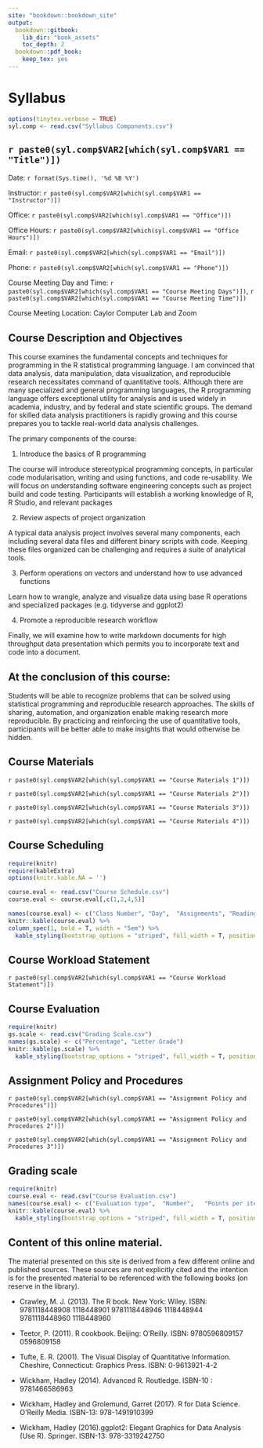 ---
site: "bookdown::bookdown_site"
output:
  bookdown::gitbook:
    lib_dir: "book_assets"
    toc_depth: 2
  bookdown::pdf_book:
    keep_tex: yes
---

# Syllabus

```{r, include=FALSE}
options(tinytex.verbose = TRUE)
syl.comp <- read.csv("Syllabus Components.csv")

```

## `r paste0(syl.comp$VAR2[which(syl.comp$VAR1 == "Title")])`

Date: `r format(Sys.time(), '%d %B %Y')`

Instructor: `r paste0(syl.comp$VAR2[which(syl.comp$VAR1 == "Instructor")])`

Office: `r paste0(syl.comp$VAR2[which(syl.comp$VAR1 == "Office")])`

Office Hours: `r paste0(syl.comp$VAR2[which(syl.comp$VAR1 == "Office Hours")])`

Email: `r paste0(syl.comp$VAR2[which(syl.comp$VAR1 == "Email")])`

Phone: `r paste0(syl.comp$VAR2[which(syl.comp$VAR1 == "Phone")])`

Course Meeting Day and Time: `r paste0(syl.comp$VAR2[which(syl.comp$VAR1 == "Course Meeting Days")])`, `r paste0(syl.comp$VAR2[which(syl.comp$VAR1 == "Course Meeting Time")])`

Course Meeting Location: Caylor Computer Lab and Zoom

## Course Description and Objectives
This course examines the fundamental concepts and techniques for programming in the R statistical programming language. I am convinced that data analysis, data manipulation, data visualization, and reproducible research necessitates command of quantitative tools. Although there are many specialized and general programming languages, the R programming language offers exceptional utility for analysis and is used widely in academia, industry, and by federal and state scientific groups. The demand for skilled data analysis practitioners is rapidly growing and this course prepares you to tackle real-world data analysis challenges.

The primary components of the course: 

1) Introduce the basics of R programming

The course will introduce stereotypical programming concepts, in particular code modularisation, writing and using functions, and code re-usability. We will focus on understanding software engineering concepts such as project build and code testing. Participants will establish a working knowledge of R, R Studio, and relevant packages

2) Review aspects of project organization

A typical data analysis project involves several many components, each including several data files and different binary scripts with code. Keeping these files organized can be challenging and requires a suite of analytical tools.

3) Perform operations on vectors and understand how to use advanced functions

Learn how to wrangle, analyze and visualize data using base R operations and specialized packages (e.g. tidyverse and ggplot2)

4) Promote a reproducible research workflow

Finally, we will examine how to  write markdown documents for high throughput data presentation which permits you to incorporate text and code into a document. 

## At the conclusion of this course: 
Students will be able to recognize problems that can be solved using statistical programming and reproducible research approaches. The skills of sharing, automation, and organization enable making research more reproducible. By practicing and reinforcing the use of quantitative tools, participants will be better able to make insights that would otherwise be hidden.

## Course Materials
`r paste0(syl.comp$VAR2[which(syl.comp$VAR1 == "Course Materials 1")])`

`r paste0(syl.comp$VAR2[which(syl.comp$VAR1 == "Course Materials 2")])`

`r paste0(syl.comp$VAR2[which(syl.comp$VAR1 == "Course Materials 3")])`

`r paste0(syl.comp$VAR2[which(syl.comp$VAR1 == "Course Materials 4")])`

## Course Scheduling
```{r, echo=FALSE, message=FALSE, warning=FALSE}
require(knitr)
require(kableExtra)
options(knitr.kable.NA = '')

course.eval <- read.csv("Course Schedule.csv")
course.eval <- course.eval[,c(1,2,4,5)]

names(course.eval) <- c("Class Number",	"Day",	"Assignments", "Reading")
knitr::kable(course.eval) %>%
column_spec(1, bold = T, width = "5em") %>%
  kable_styling(bootstrap_options = "striped", full_width = T, position = "center")
```

## Course Workload Statement
`r paste0(syl.comp$VAR2[which(syl.comp$VAR1 == "Course Workload Statement")])`

## Course Evaluation
```{r, echo=FALSE, message=FALSE, warning=FALSE}
require(knitr)
gs.scale <- read.csv("Grading Scale.csv")
names(gs.scale) <- c("Percentage", "Letter Grade")
knitr::kable(gs.scale) %>%
  kable_styling(bootstrap_options = "striped", full_width = T, position = "center")
```

## Assignment Policy and Procedures
`r paste0(syl.comp$VAR2[which(syl.comp$VAR1 == "Assignment Policy and Procedures")])`

`r paste0(syl.comp$VAR2[which(syl.comp$VAR1 == "Assignment Policy and Procedures 2")])`

`r paste0(syl.comp$VAR2[which(syl.comp$VAR1 == "Assignment Policy and Procedures 3")])`

## Grading scale
```{r, echo=FALSE, message=FALSE, warning=FALSE}
require(knitr)
course.eval <- read.csv("Course Evaluation.csv")
names(course.eval) <- c("Evaluation type",	"Number",	"Points per item",	"Total points")
knitr::kable(course.eval) %>%
  kable_styling(bootstrap_options = "striped", full_width = T, position = "center")
```

## Content of this online material.

The material presented on this site is derived from a few different online and published sources. These sources are not explicitly cited and the intention is for the presented material to be referenced with the following books (on reserve in the library). 

* Crawley, M. J. (2013). The R book. New York: Wiley. ISBN: 9781118448908 1118448901 9781118448946 1118448944 9781118448960 1118448960

* Teetor, P. (2011). R cookbook. Beijing: O'Reilly. ISBN: 9780596809157 0596809158

* Tufte, E. R. (2001). The Visual Display of Quantitative Information. Cheshire, Connecticut: Graphics Press. ISBN: 0-9613921-4-2

* Wickham, Hadley (2014). Advanced R. Routledge. ISBN-10 : 9781466586963

* Wickham, Hadley and Grolemund, Garret (2017). R for Data Science. O'Reilly Media. ISBN-13: 978-1491910399

* Wickham, Hadley (2016).ggplot2: Elegant Graphics for Data Analysis (Use R). Springer. ISBN-13: 978-3319242750

